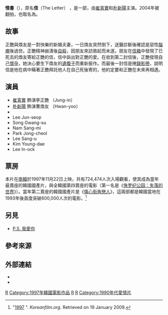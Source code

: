 {{Infobox film
| name           = 情書 <br>（편지）
| image          = [[File:The_Letter_(1997_film).jpg|260px]]
| caption        = {{link-en|電影海報|Film poster}}
| film name      = {{Film name|show-headers=no
| hangul         = {{linktext|편|지|}}
| hanja          = {{linktext|片|紙|}} or {{linktext|便|紙|}}
| rr             = Pyeonji
| mr             = P‘yŏnji}}
| director       = 李廷國（Lee Jung-gook）
| producer       = 金鎭文 （Kim Jin-mun）<ref>{{cite web|title=김진문|url=http://www.kmdb.or.kr/vod/mm_basic.asp?person_id=00001304&keyword=%EA%B9%80%EC%A7%84%EB%AC%B8|publisher=Korean Movie Database|accessdate=2014-11-12|archive-date=2019-06-06|archive-url=https://web.archive.org/web/20190606191319/http://www.kmdb.or.kr/vod/mm_basic.asp?person_id=00001304&keyword=%EA%B9%80%EC%A7%84%EB%AC%B8|dead-url=no}}{{ko}}</ref>
| writer         = 李廷國（Lee Jung-gook）<br />Kim Mu-ryeong<br />Cho Hwan-yoo
| starring       = [[崔真實|崔真實]]<br />[[朴新陽|朴新陽]]
| music          = Kang Min
| cinematography = Park Gyeong-won
| editing        = Park Soon-duk
| studio         = Art Cinema
| distributor    = 
| released       = {{Film date|df=y|1997|11|22}}
| runtime        = 
| country        = {{KOR}}
| language       = [[朝鮮語|朝鮮語]]
| budget         = 
| gross          = 
}}
'''情書'''（{{kor|諺=편지|漢=片紙|羅=Pyeonji|f=y}}），原名'''信'''（The Letter） ，是一部{{link-en|1997年韓國電影|List of South Korean films of 1997}}，由[[崔真實|崔真實]]和[[朴新陽|朴新陽]]主演。2004年被{{link-en|泰國電影史|Cinema of Thailand|泰國}}翻拍，也取名為{{link-en|情書 (2004年電影)|The Letter (2004 film)|情書}}。

== 故事 ==
正艷與煥友是一對快樂的新婚夫妻，一日煥友突然倒下，送醫診斷後確認是惡性[[腦瘤|腦瘤]]後過世。正艷精神崩潰後[[自殺|自殺]]，因朋友來訪救起而未遂。朋友在[[信箱|信箱]]中發現了已死去的煥友寄給正艷的信，信中訴出對正艷的愛。在收到第二封信後，正艷發現自己[[懷孕|懷孕]]，她決心要生下煥友的[[遺腹子|遺腹子]]而重新振作。而最後一封信是捲[[錄影帶|錄影帶]]，說明信是他在病中瞞著正艷拜託他人在自己死後寄的，他約定要和正艷在未來再相遇。

== 演員 ==
* [[崔真實|崔真實]] 飾演李正艷 （Jung-in）
* [[朴新陽|朴新陽]] 飾演曹煥友 （Hwan-yoo）
* {{link-ko|崔用閔|최용민}}
* Lee Jun-seop 
* Song Gwang-su 
* Nam Sang-mi 
* Park Jong-cheol 
* Lee Sang-u 
* Kim Young-dae 
* Lee In-ock

== 票房 ==
本片在[[南韓|南韓]]於1997年11月22日上映，共有724,474人次入場觀看，使其成為當年最賣座的韓國國產片，與全韓國第四賣座的電影（第一名是《[[侏罗纪公园：失落的世界|侏罗纪公园：失落的世界]]》）。當年第二賣座的韓國國產片是《[[傷心街角戀人|傷心街角戀人]]》，這兩部都是韓國當地在1993年後首度突破600,000人次的電影。<ref>"[http://www.koreanfilm.org/kfilm97.html 1997] {{Wayback|url=http://www.koreanfilm.org/kfilm97.html |date=20071227102735 }}". ''Koreanfilm.org''. Retrieved on 19 January 2009.</ref>

== 另見 ==
* [[P.S._我愛你|P.S. 我愛你]]


== 參考來源 ==
{{reflist}}

== 外部連結 ==
* {{IMDb title|0240841|情書}}
* {{kmdb film|04930|情書}}

{{青龍電影獎}}

[[Category:韓語電影|R]]
[[Category:1997年韓國電影作品|Category:1997年韓國電影作品]]
[[Category:韩国爱情片|R]]
[[Category:喪偶題材作品|R]]
[[Category:1990年代愛情片|Category:1990年代愛情片]]